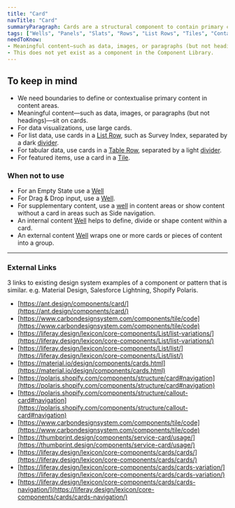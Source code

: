 ```yaml
---
title: "Card"
navTitle: "Card"
summaryParagraph: Cards are a structural component to contain primary content.
tags: ["Wells", "Panels", "Slats", "Rows", "List Rows", "Tiles", "Container", "Content area", "Box", "Rectangle"]
needToKnow:
- Meaningful content—such as data, images, or paragraphs (but not headings)—sit on cards.
- This does not yet exist as a component in the Component Library.
---
```


## To keep in mind

* We need boundaries to define or contextualise primary content in content areas.
*   Meaningful content—such as data, images, or paragraphs (but not headings)—sit on cards.
*   For data visualizations, use large cards.
*   For list data, use cards in a [List Row](#), such as Survey Index, separated by a dark [divider](https://drive.google.com/a/cultureamp.com/open?id=10Rt-LujHlgB82xxi5dQlH9VJP7gpdw5WCma89KCYQKQ).
*   For tabular data, use cards in a [Table Row](#), separated by a light [divider](https://drive.google.com/a/cultureamp.com/open?id=10Rt-LujHlgB82xxi5dQlH9VJP7gpdw5WCma89KCYQKQ).
*   For featured items, use a card in a [Tile](https://drive.google.com/a/cultureamp.com/open?id=1y1IpvQjK8kkmy8E8PiA3Jj6i0gKc_phXYrw8kRTM3uc).

### When not to use

*   For an Empty State use a [Well](https://drive.google.com/a/cultureamp.com/open?id=1DQyj5tltlbyRANV0bt2ZENKUWWXd5Qu9iCF1mTku3LA) 
*   For Drag & Drop input, use a [Well](https://drive.google.com/a/cultureamp.com/open?id=1DQyj5tltlbyRANV0bt2ZENKUWWXd5Qu9iCF1mTku3LA).
*   For supplementary content, use a [well](https://drive.google.com/a/cultureamp.com/open?id=1DQyj5tltlbyRANV0bt2ZENKUWWXd5Qu9iCF1mTku3LA) in content areas or show content without a card in areas such as Side navigation.
*   An internal content [Well](https://drive.google.com/a/cultureamp.com/open?id=1DQyj5tltlbyRANV0bt2ZENKUWWXd5Qu9iCF1mTku3LA) helps to define, divide or shape content within a card.
*   An external content [Well](https://drive.google.com/a/cultureamp.com/open?id=1DQyj5tltlbyRANV0bt2ZENKUWWXd5Qu9iCF1mTku3LA) wraps one or more cards or pieces of content into a group.

---

### External Links

3 links to existing design system examples of a component or pattern that is similar. e.g. Material Design, Salesforce Lightning, Shopify Polaris.

- [https://ant.design/components/card/](https://ant.design/components/card/)
- [https://www.carbondesignsystem.com/components/tile/code](https://www.carbondesignsystem.com/components/tile/code)
- [https://liferay.design/lexicon/core-components/List/list-variations/](https://liferay.design/lexicon/core-components/List/list-variations/)
- [https://liferay.design/lexicon/core-components/List/list/](https://liferay.design/lexicon/core-components/List/list/)
- [https://material.io/design/components/cards.html](https://material.io/design/components/cards.html)
- [https://polaris.shopify.com/components/structure/card#navigation](https://polaris.shopify.com/components/structure/card#navigation)
- [https://polaris.shopify.com/components/structure/callout-card#navigation](https://polaris.shopify.com/components/structure/callout-card#navigation)
- [https://www.carbondesignsystem.com/components/tile/code](https://www.carbondesignsystem.com/components/tile/code)
- [https://thumbprint.design/components/service-card/usage/](https://thumbprint.design/components/service-card/usage/)
- [https://liferay.design/lexicon/core-components/cards/cards/](https://liferay.design/lexicon/core-components/cards/cards/)
- [https://liferay.design/lexicon/core-components/cards/cards-variation/](https://liferay.design/lexicon/core-components/cards/cards-variation/)
- [https://liferay.design/lexicon/core-components/cards/cards-navigation/](https://liferay.design/lexicon/core-components/cards/cards-navigation/)